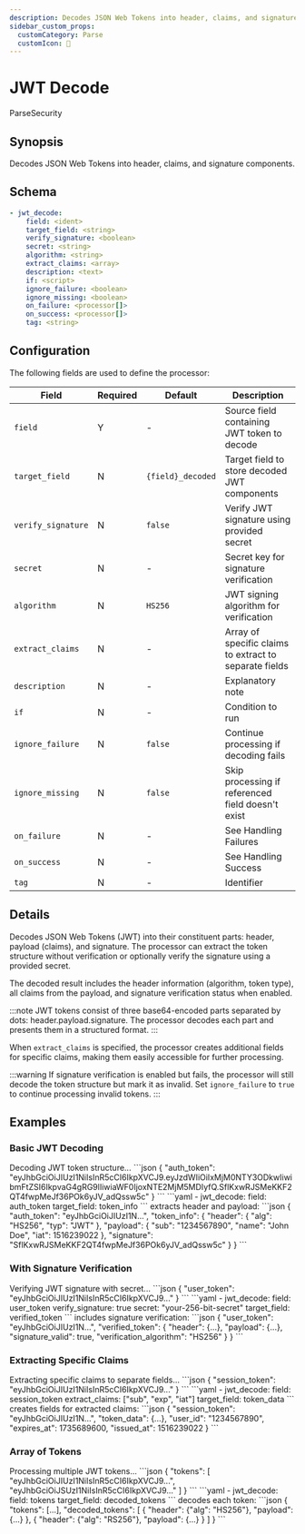 ```yaml
---
description: Decodes JSON Web Tokens into header, claims, and signature components
sidebar_custom_props:
  customCategory: Parse
  customIcon: 🔑
---
```


# JWT Decode

<span className="theme-doc-version-badge badge badge--primary">Parse</span><span className="theme-doc-version-badge badge badge--secondary">Security</span>

## Synopsis

Decodes JSON Web Tokens into header, claims, and signature components.

## Schema

```yaml {2-3}
- jwt_decode:
    field: <ident>
    target_field: <string>
    verify_signature: <boolean>
    secret: <string>
    algorithm: <string>
    extract_claims: <array>
    description: <text>
    if: <script>
    ignore_failure: <boolean>
    ignore_missing: <boolean>
    on_failure: <processor[]>
    on_success: <processor[]>
    tag: <string>
```

## Configuration

The following fields are used to define the processor:

|Field|Required|Default|Description|
|---|---|---|---|
|`field`|Y|-|Source field containing JWT token to decode|
|`target_field`|N|`{field}_decoded`|Target field to store decoded JWT components|
|`verify_signature`|N|`false`|Verify JWT signature using provided secret|
|`secret`|N|-|Secret key for signature verification|
|`algorithm`|N|`HS256`|JWT signing algorithm for verification|
|`extract_claims`|N|-|Array of specific claims to extract to separate fields|
|`description`|N|-|Explanatory note|
|`if`|N|-|Condition to run|
|`ignore_failure`|N|`false`|Continue processing if decoding fails|
|`ignore_missing`|N|`false`|Skip processing if referenced field doesn't exist|
|`on_failure`|N|-|See <Topic id="handling-failures">Handling Failures</Topic>|
|`on_success`|N|-|See <Topic id="handling-success">Handling Success</Topic>|
|`tag`|N|-|Identifier|

## Details

Decodes JSON Web Tokens (JWT) into their constituent parts: header, payload (claims), and signature. The processor can extract the token structure without verification or optionally verify the signature using a provided secret.

The decoded result includes the header information (algorithm, token type), all claims from the payload, and signature verification status when enabled.

:::note
JWT tokens consist of three base64-encoded parts separated by dots: header.payload.signature. The processor decodes each part and presents them in a structured format.
:::

When `extract_claims` is specified, the processor creates additional fields for specific claims, making them easily accessible for further processing.

:::warning
If signature verification is enabled but fails, the processor will still decode the token structure but mark it as invalid. Set `ignore_failure` to `true` to continue processing invalid tokens.
:::

## Examples

### Basic JWT Decoding

<ExampleGrid>
  <CommentCol>
    Decoding JWT token structure...
  </CommentCol>
  <CodeCol>
    ```json
    {
      "auth_token": "eyJhbGciOiJIUzI1NiIsInR5cCI6IkpXVCJ9.eyJzdWIiOiIxMjM0NTY3ODkwIiwibmFtZSI6IkpvaG4gRG9lIiwiaWF0IjoxNTE2MjM5MDIyfQ.SflKxwRJSMeKKF2QT4fwpMeJf36POk6yJV_adQssw5c"
    }
    ```
    ```yaml
    - jwt_decode:
        field: auth_token
        target_field: token_info
    ```
  </CodeCol>
  <CommentCol>
    extracts header and payload:
  </CommentCol>
  <CodeCol>
    ```json
    {
      "auth_token": "eyJhbGciOiJIUzI1N...",
      "token_info": {
        "header": {
          "alg": "HS256",
          "typ": "JWT"
        },
        "payload": {
          "sub": "1234567890",
          "name": "John Doe",
          "iat": 1516239022
        },
        "signature": "SflKxwRJSMeKKF2QT4fwpMeJf36POk6yJV_adQssw5c"
      }
    }
    ```
  </CodeCol>
</ExampleGrid>

### With Signature Verification

<ExampleGrid>
  <CommentCol>
    Verifying JWT signature with secret...
  </CommentCol>
  <CodeCol>
    ```json
    {
      "user_token": "eyJhbGciOiJIUzI1NiIsInR5cCI6IkpXVCJ9..."
    }
    ```
    ```yaml
    - jwt_decode:
        field: user_token
        verify_signature: true
        secret: "your-256-bit-secret"
        target_field: verified_token
    ```
  </CodeCol>
  <CommentCol>
    includes signature verification:
  </CommentCol>
  <CodeCol>
    ```json
    {
      "user_token": "eyJhbGciOiJIUzI1N...",
      "verified_token": {
        "header": {...},
        "payload": {...},
        "signature_valid": true,
        "verification_algorithm": "HS256"
      }
    }
    ```
  </CodeCol>
</ExampleGrid>

### Extracting Specific Claims

<ExampleGrid>
  <CommentCol>
    Extracting specific claims to separate fields...
  </CommentCol>
  <CodeCol>
    ```json
    {
      "session_token": "eyJhbGciOiJIUzI1NiIsInR5cCI6IkpXVCJ9..."
    }
    ```
    ```yaml
    - jwt_decode:
        field: session_token
        extract_claims: ["sub", "exp", "iat"]
        target_field: token_data
    ```
  </CodeCol>
  <CommentCol>
    creates fields for extracted claims:
  </CommentCol>
  <CodeCol>
    ```json
    {
      "session_token": "eyJhbGciOiJIUzI1N...",
      "token_data": {...},
      "user_id": "1234567890",
      "expires_at": 1735689600,
      "issued_at": 1516239022
    }
    ```
  </CodeCol>
</ExampleGrid>

### Array of Tokens

<ExampleGrid>
  <CommentCol>
    Processing multiple JWT tokens...
  </CommentCol>
  <CodeCol>
    ```json
    {
      "tokens": [
        "eyJhbGciOiJIUzI1NiIsInR5cCI6IkpXVCJ9...",
        "eyJhbGciOiJSUzI1NiIsInR5cCI6IkpXVCJ9..."
      ]
    }
    ```
    ```yaml
    - jwt_decode:
        field: tokens
        target_field: decoded_tokens
    ```
  </CodeCol>
  <CommentCol>
    decodes each token:
  </CommentCol>
  <CodeCol>
    ```json
    {
      "tokens": [...],
      "decoded_tokens": [
        {
          "header": {"alg": "HS256"},
          "payload": {...}
        },
        {
          "header": {"alg": "RS256"},
          "payload": {...}
        }
      ]
    }
    ```
  </CodeCol>
</ExampleGrid>